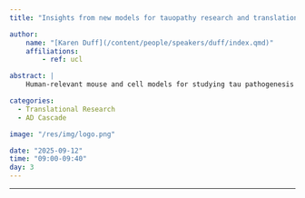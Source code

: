 ```yaml
---
title: "Insights from new models for tauopathy research and translation"

author:
    name: "[Karen Duff](/content/people/speakers/duff/index.qmd)"
    affiliations:
        - ref: ucl

abstract: |
    Human-relevant mouse and cell models for studying tau pathogenesis in AD and FTD-tau have recently been developed. Insights into pathogenic mechanisms and applications for translational research will be discussed.

categories:
  - Translational Research
  - AD Cascade

image: "/res/img/logo.png"

date: "2025-09-12"
time: "09:00-09:40"
day: 3
---
```


***

<!-- <object data="/res/quarto.pdf" type="application/pdf" width="100%" height="600">
</object>  -->